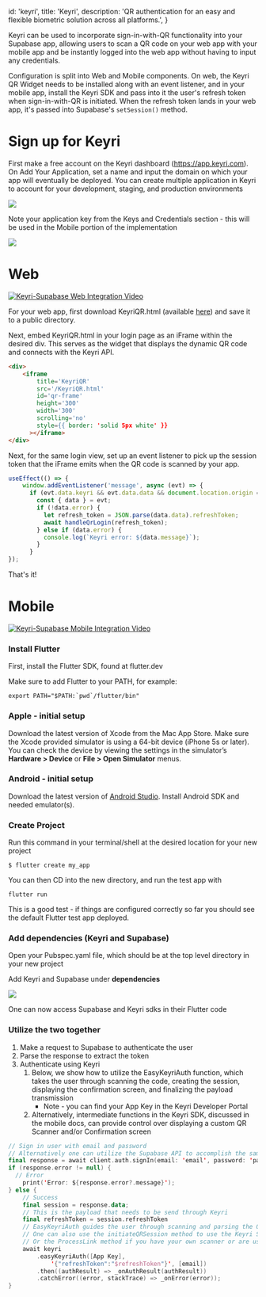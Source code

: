 
  id: 'keyri',
  title: 'Keyri',
  description:
    'QR authentication for an easy and flexible biometric solution across all platforms.',
}

Keyri can be used to incorporate sign-in-with-QR functionality into your Supabase app, allowing users to scan a QR code on your web app with your mobile app and be instantly logged into the web app without having to input any credentials.

Configuration is split into Web and Mobile components. On web, the Keyri QR Widget needs to be installed along with an event listener, and in your mobile app, install the Keyri SDK and pass into it the user's refresh token when sign-in-with-QR is initiated. When the refresh token lands in your web app, it's passed into Supabase's `setSession()` method.

# Sign up for Keyri

First make a free account on the Keyri dashboard (<https://app.keyri.com>). On Add Your Application, set a name and input the domain on which your app will eventually be deployed. You can create multiple application in Keyri to account for your development, staging, and production environments

![](https://archbee-image-uploads.s3.amazonaws.com/FQ4YmCkDokMJylbTAsoOR/HvTIja3KfgKUIMiNVKAqP_screen-shot-2022-10-13-at-21524-pm.png)

Note your application key from the Keys and Credentials section - this will be used in the Mobile portion of the implementation

![](https://archbee-image-uploads.s3.amazonaws.com/FQ4YmCkDokMJylbTAsoOR/KnD6LkWs-PUDtTS1sT9Rz_screen-shot-2022-10-13-at-21746-pm.png)

# Web

[![Keyri-Supabase Web Integration Video](http://img.youtube.com/vi/jrjrcpc2PFQ/0.jpg)](http://www.youtube.com/watch?v=jrjrcpc2PFQ 'Supabase & Keyri | Web Integration Overview')

For your web app, first download KeyriQR.html (available [here](https://raw.githubusercontent.com/Keyri-Co/library-keyri-connect/main/KeyriQR.html)) and save it to a public directory.

Next, embed KeyriQR.html in your login page as an iFrame within the desired div. This serves as the widget that displays the dynamic QR code and connects with the Keyri API.

```html
<div>
    <iframe
        title='KeyriQR'
        src='/KeyriQR.html'
        id='qr-frame'
        height='300'
        width='300'
        scrolling='no'
        style={{ border: 'solid 5px white' }}
      ></iframe>
</div>
```

Next, for the same login view, set up an event listener to pick up the session token that the iFrame emits when the QR code is scanned by your app.

```javascript
useEffect(() => {
    window.addEventListener('message', async (evt) => {
      if (evt.data.keyri && evt.data.data && document.location.origin == evt.origin) {
        const { data } = evt;
        if (!data.error) {
          let refresh_token = JSON.parse(data.data).refreshToken;
          await handleQrLogin(refresh_token);
        } else if (data.error) {
          console.log(`Keyri error: ${data.message}`);
        }
      }
});
```

That's it!

# Mobile

[![Keyri-Supabase Mobile Integration Video](http://img.youtube.com/vi/oGMsSKyh6tc/0.jpg)](http://www.youtube.com/watch?v=oGMsSKyh6tc 'Supabase & Keyri | Mobile Integration Overview')

### Install Flutter

First, install the Flutter SDK, found at flutter.dev

Make sure to add Flutter to your PATH, for example:&#x20;

```shell
export PATH="$PATH:`pwd`/flutter/bin"
```

### Apple - initial setup

Download the latest version of Xcode from the Mac App Store. Make sure the Xcode provided simulator is using a 64-bit device (iPhone 5s or later). You can check the device by viewing the settings in the simulator’s **Hardware > Device** or **File > Open Simulator** menus.

### Android - initial setup

Download the latest version of [Android Studio](https://developer.android.com/studio). Install Android SDK and needed emulator(s).

### Create Project

Run this command in your terminal/shell at the desired location for your new project

```shell
$ flutter create my_app
```

You can then CD into the new directory, and run the test app with&#x20;

```shell
flutter run
```

This is a good test - if things are configured correctly so far you should see the default Flutter test app deployed.

### Add dependencies (Keyri and Supabase)

Open your Pubspec.yaml file, which should be at the top level directory in your new project

Add Keyri and Supabase under **dependencies**

![](https://archbee-image-uploads.s3.amazonaws.com/FQ4YmCkDokMJylbTAsoOR/jlAfOTEchuZpBq8TeXhJZ_screen-shot-2022-09-29-at-060908.png)

One can now access Supabase and Keyri sdks in their Flutter code

### Utilize the two together

1.  Make a request to Supabase to authenticate the user
2.  Parse the response to extract the token
3.  Authenticate using Keyri
    1.  Below, we show how to utilize the EasyKeyriAuth function, which takes the user through scanning the code, creating the session, displaying the confirmation screen, and finalizing the payload transmission
        - Note - you can find your App Key in the Keyri Developer Portal​
    2.  Alternatively, intermediate functions in the Keyri SDK, discussed in the mobile docs, can provide control over displaying a custom QR Scanner and/or Confirmation screen

```kotlin
// Sign in user with email and password
// Alternatively one can utilize the Supabase API to accomplish the same thing
final response = await client.auth.signIn(email: 'email', password: 'password');
if (response.error != null) {
  // Error
    print('Error: ${response.error?.message}');
} else {
    // Success
    final session = response.data;
    // This is the payload that needs to be send through Keyri
    final refreshToken = session.refreshToken
    // EasyKeyriAuth guides the user through scanning and parsing the QR, confirming the session, and configuring the payload
    // One can also use the initiateQRSession method to use the Keyri Scanner with a custom Confirmation screen
    // Or the ProcessLink method if you have your own scanner or are using deep linking
    await keyri
        .easyKeyriAuth([App Key],
            '{"refreshToken":"$refreshToken"}', [email])
        .then((authResult) => _onAuthResult(authResult))
        .catchError((error, stackTrace) => _onError(error));
}
```


